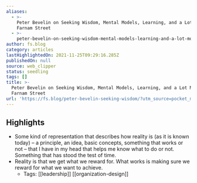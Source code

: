 ```yaml
---
aliases:
  - >-
    Peter Bevelin on Seeking Wisdom, Mental Models, Learning, and a Lot More -
    Farnam Street
  - >-
    peter-bevelin-on-seeking-wisdom-mental-models-learning-and-a-lot-more-farnam-street
author: fs.blog
category: articles
lastHighlightedOn: 2021-11-25T09:29:16.285Z
publishedOn: null
source: web_clipper
status: seedling
tags: []
title: >-
  Peter Bevelin on Seeking Wisdom, Mental Models, Learning, and a Lot More -
  Farnam Street
url: 'https://fs.blog/peter-bevelin-seeking-wisdom/?utm_source=pocket_mylist'
---
```

## Highlights

- Some kind of representation that describes how reality is (as it is known today) – a principle, an idea, basic concepts, something that works or not – that I have in my head that helps me know what to do or not. Something that has stood the test of time.
- Reality is that we get what we reward for. What works is making sure we reward for what we want to achieve.
    - Tags: [[leadership]] [[organization-design]]
